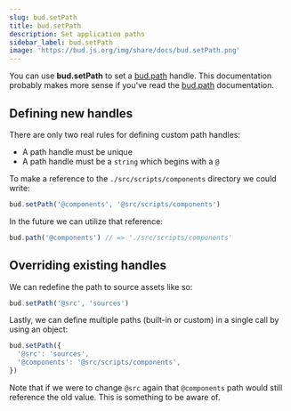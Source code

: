 ```yaml
---
slug: bud.setPath
title: bud.setPath
description: Set application paths
sidebar_label: bud.setPath
image: 'https://bud.js.org/img/share/docs/bud.setPath.png'
---
```


You can use **bud.setPath** to set a [bud.path](/docs/bud.path) handle. This documentation probably makes more sense if you've read the [bud.path](/docs/bud.path) documentation.

## Defining new handles

There are only two real rules for defining custom path handles:

- A path handle must be unique
- A path handle must be a `string` which begins with a `@`

To make a reference to the `./src/scripts/components` directory we could write:

```ts
bud.setPath('@components', '@src/scripts/components')
```

In the future we can utilize that reference:

```ts
bud.path('@components') // => './src/scripts/components'
```

## Overriding existing handles

We can redefine the path to source assets like so:

```ts
bud.setPath('@src', 'sources')
```

Lastly, we can define multiple paths (built-in or custom) in a single call by using an object:

```ts
bud.setPath({
  '@src': 'sources',
  '@components': '@src/scripts/components',
})
```

Note that if we were to change `@src` again that `@components` path would still reference the old value. This is something to be aware of.
